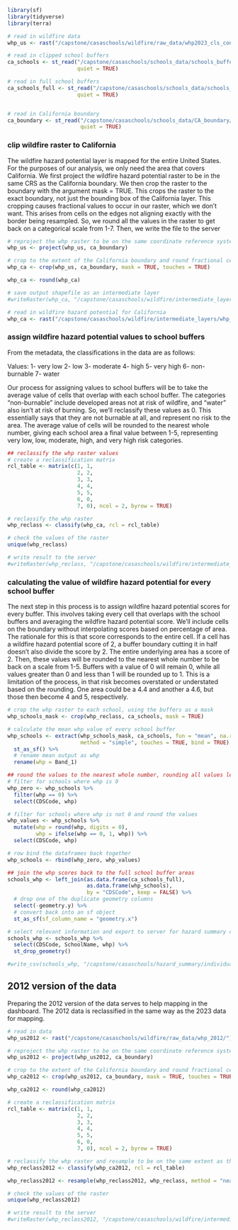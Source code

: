 ```r
library(sf)
library(tidyverse)
library(terra)
```


```r
# read in wildfire data
whp_us <- rast("/capstone/casaschools/wildfire/raw_data/whp2023_cls_conus.tif")

# read in clipped school buffers
ca_schools <- st_read("/capstone/casaschools/schools_data/schools_buffer_clip/schools_buffer_clip.shp",
                      quiet = TRUE)

# read in full school buffers
ca_schools_full <- st_read("/capstone/casaschools/schools_data/schools_buffer/schools_points_buffer.shp",
                      quiet = TRUE)


# read in California boundary
ca_boundary <- st_read("/capstone/casaschools/schools_data/CA_boundary/CA_boundary.shp",
                       quiet = TRUE)
```


### clip wildfire raster to California

The wildfire hazard potential layer is mapped for the entire United States. For the purposes of our analysis, we only need the area that covers California. We first project the wildfire hazard potential raster to be in the same CRS as the California boundary. We then crop the raster to the boundary with the argument mask = TRUE. This crops the raster to the exact boundary, not just the bounding box of the California layer. This cropping causes fractional values to occur in our raster, which we don't want. This arises from cells on the edges not aligning exactly with the border being resampled. So, we round all the values in the raster to get back on a categorical scale from 1-7. Then, we write the file to the server

```r
# reproject the whp raster to be on the same coordinate reference system as the California polygon
whp_us <- project(whp_us, ca_boundary)

# crop to the extent of the California boundary and round fractional cell values
whp_ca <- crop(whp_us, ca_boundary, mask = TRUE, touches = TRUE)

whp_ca <- round(whp_ca)

# save output shapefile as an intermediate layer
#writeRaster(whp_ca, "/capstone/casaschools/wildfire/intermediate_layers/whp_ca.tif")

# read in wildfire hazard potential for California
whp_ca <- rast("/capstone/casaschools/wildfire/intermediate_layers/whp_ca.tif")
```


### assign wildfire hazard potential values to school buffers

From the metadata, the classifications in the data are as follows:

Values:
1- very low
2- low
3- moderate
4- high
5- very high
6- non-burnable
7- water

Our process for assigning values to school buffers will be to take the average value of cells that overlap with each school buffer. The categories "non-burnable" include developed areas not at risk of wildfire, and "water" also isn't at risk of burning. So, we'll reclassify these values as 0. This essentially says that they are not burnable at all, and represent no risk to the area. The average value of cells will be rounded to the nearest whole number, giving each school area a final value between 1-5, representing very low, low, moderate, high, and very high risk categories.

```r
## reclassify the whp raster values
# create a reclassification matrix
rcl_table <- matrix(c(1, 1,
                      2, 2,
                      3, 3,
                      4, 4,
                      5, 5,
                      6, 0,
                      7, 0), ncol = 2, byrow = TRUE)

# reclassify the whp raster
whp_reclass <- classify(whp_ca, rcl = rcl_table)

# check the values of the raster
unique(whp_reclass)

# write result to the server
#writeRaster(whp_reclass, "/capstone/casaschools/wildfire/intermediate_layers/whp_reclass.tif")
```

### calculating the value of wildfire hazard potential for every school buffer

The next step in this process is to assign wildfire hazard potential scores for every buffer. This involves taking every cell that overlaps with the school buffers and averaging the wildfire hazard potential score. We'll include cells on the boundary without interpolating scores based on percentage of area. The rationale for this is that score corresponds to the entire cell. If a cell has a wildfire hazard potential score of 2, a buffer boundary cutting it in half doesn't also divide the score by 2. The entire underlying area has a score of 2. Then, these values will be rounded to the nearest whole number to be back on a scale from 1-5. Buffers with a value of 0 will remain 0, while all values greater than 0 and less than 1 will be rounded up to 1. This is a limitation of the process, in that risk becomes overstated or understated based on the rounding. One area could be a 4.4 and another a 4.6, but those then become 4 and 5, respectively.

```r
# crop the whp raster to each school, using the buffers as a mask
whp_schools_mask <- crop(whp_reclass, ca_schools, mask = TRUE)

# calculate the mean whp value of every school buffer
whp_schools <- extract(whp_schools_mask, ca_schools, fun = "mean", na.rm = TRUE, 
                       method = "simple", touches = TRUE, bind = TRUE) %>% 
  st_as_sf() %>% 
  # rename mean output as whp
  rename(whp = Band_1)

## round the values to the nearest whole number, rounding all values less than 1 but greater than 0 up to 1
# filter for schools where whp is 0
whp_zero <- whp_schools %>% 
  filter(whp == 0) %>% 
  select(CDSCode, whp)

# filter for schools where whp is not 0 and round the values
whp_values <- whp_schools %>% 
  mutate(whp = round(whp, digits = 0),
         whp = ifelse(whp == 0, 1, whp)) %>% 
  select(CDSCode, whp)

# row bind the dataframes back together
whp_schools <- rbind(whp_zero, whp_values)

## join the whp scores back to the full school buffer areas 
schools_whp <- left_join(as.data.frame(ca_schools_full), 
                         as.data.frame(whp_schools),
                         by = "CDSCode", keep = FALSE) %>% 
  # drop one of the duplicate geometry columns
  select(-geometry.y) %>% 
  # convert back into an sf object
  st_as_sf(sf_column_name = "geometry.x")

# select relevant information and export to server for hazard summary calculation
schools_whp <- schools_whp %>% 
  select(CDSCode, SchoolName, whp) %>% 
  st_drop_geometry()

#write_csv(schools_whp, "/capstone/casaschools/hazard_summary/individual_tables/schools_whp.csv")
```

## 2012 version of the data

Preparing the 2012 version of the data serves to help mapping in the dashboard. The 2012 data is reclassified in the same way as the 2023 data for mapping.

```r
# read in data
whp_us2012 <- rast("/capstone/casaschools/wildfire/raw_data/whp_2012/")

# reproject the whp raster to be on the same coordinate reference system as the California polygon
whp_us2012 <- project(whp_us2012, ca_boundary)

# crop to the extent of the California boundary and round fractional cell values
whp_ca2012 <- crop(whp_us2012, ca_boundary, mask = TRUE, touches = TRUE)

whp_ca2012 <- round(whp_ca2012)

# create a reclassification matrix
rcl_table <- matrix(c(1, 1,
                      2, 2,
                      3, 3,
                      4, 4,
                      5, 5,
                      6, 0,
                      7, 0), ncol = 2, byrow = TRUE)

# reclassify the whp raster and resample to be on the same extent as the 2023 data
whp_reclass2012 <- classify(whp_ca2012, rcl = rcl_table)

whp_reclass2012 <- resample(whp_reclass2012, whp_reclass, method = "near")

# check the values of the raster
unique(whp_reclass2012)

# write result to the server
#writeRaster(whp_reclass2012, "/capstone/casaschools/wildfire/intermediate_layers/whp_reclass2012.tif")
```

